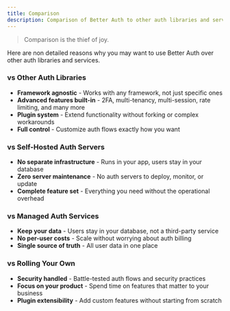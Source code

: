 ```yaml
---
title: Comparison
description: Comparison of Better Auth to other auth libraries and services.
---
```


> <p className="text-orange-200">Comparison is the thief of joy.</p>

Here are non detailed reasons why you may want to use Better Auth over other auth libraries and services.

### vs Other Auth Libraries

- **Framework agnostic** - Works with any framework, not just specific ones
- **Advanced features built-in** - 2FA, multi-tenancy, multi-session, rate limiting, and many more
- **Plugin system** - Extend functionality without forking or complex workarounds
- **Full control** - Customize auth flows exactly how you want

### vs Self-Hosted Auth Servers

- **No separate infrastructure** - Runs in your app, users stay in your database
- **Zero server maintenance** - No auth servers to deploy, monitor, or update
- **Complete feature set** - Everything you need without the operational overhead

### vs Managed Auth Services

- **Keep your data** - Users stay in your database, not a third-party service
- **No per-user costs** - Scale without worrying about auth billing
- **Single source of truth** - All user data in one place

### vs Rolling Your Own

- **Security handled** - Battle-tested auth flows and security practices
- **Focus on your product** - Spend time on features that matter to your business
- **Plugin extensibility** - Add custom features without starting from scratch